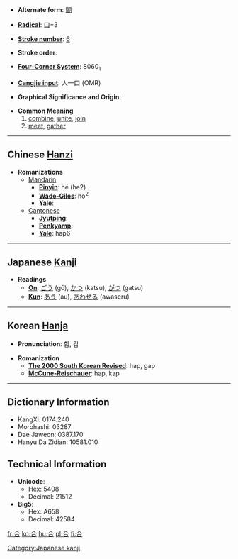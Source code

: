 * '''Alternate form''': [[閤]]

* '''[[Wiktionary:Chinese radical index| Radical]]''': [[Wiktionary:Chinese radical index 口|口]]+3

* '''[[Wiktionary:Chinese total strokes index|Stroke number]]''': [[Wiktionary:Chinese total strokes index 6|6]]

* '''Stroke order''': 

* '''[[Wiktionary:Chinese four corner index|Four-Corner System]]''': 8060<sub>1</sub>

* '''[[Wiktionary:Chinese Cangjie index|Cangjie input]]''': 人一口 (OMR)

* '''Graphical Significance and Origin''': 

* '''Common Meaning'''
*#[[combine]], [[unite]], [[join]]
*# [[meet]], [[gather]]


----

== Chinese [[Hanzi]] ==

* '''Romanizations'''
** [[Mandarin]]
*** '''[[Pinyin]]''': hé (he2)
*** '''[[Wade-Giles]]''': ho<sup>2</sup>
*** '''[[Yale]]''': 
**[[Cantonese]]
***'''[[Jyutping]]''':
***'''[[Penkyamp]]''': 
***'''[[Yale]]''': hap6


----

== Japanese [[Kanji]] ==

* '''Readings'''
** '''[[On]]''': [[ごう]] (gō), [[かつ]] (katsu), [[がつ]] (gatsu)
** '''[[Kun]]''': [[あう]] (au), [[あわせる]] (awaseru)
 

----

== Korean [[Hanja]] ==

* '''Pronunciation''': 합, 갑

* '''Romanization'''
** '''[[The 2000 South Korean Revised Romanization|The 2000 South Korean Revised]]''': hap, gap
** '''[[McCune-Reischauer]]''': hap, kap

----

== Dictionary Information ==

* KangXi: 0174.240
* Morohashi: 03287
* Dae Jaweon: 0387.170
* Hanyu Da Zidian: 10581.010

== Technical Information ==

* '''Unicode''':
** Hex: 5408
** Decimal: 21512
* '''Big5''':
** Hex: A658
** Decimal: 42584

[[Category:Japanese kanji]]

[[fr:合]]
[[ko:合]]
[[hu:合]]
[[pl:合]]
[[fi:合]]